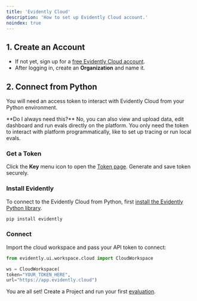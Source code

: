 ```yaml
---
title: 'Evidently Cloud'
description: 'How to set up Evidently Cloud account.'
noindex: true
---
```


## 1. Create an Account

* If not yet, sign up for a [free Evidently Cloud account](https://app.evidently.cloud/signup).
* After logging in, create an **Organization** and name it.

## 2. Connect from Python

You will need an access token to interact with Evidently Cloud from your Python environment.

<Note>
  **Do I always need this?** No, you can also view and upload data, edit dashboard and run evals directly on the platform. You only need the token to interact with platform programmatically, like to set up tracing or run local evals.
</Note>

### Get a Token

Click the **Key** menu icon to open the [Token page](https://app.evidently.cloud/token). Generate and save token securely.

### Install Evidently

To connect to the Evidently Cloud from Python, first [install the Evidently Python library](/docs/setup/installation).

```python
pip install evidently
```

### Connect

Import the cloud workspace and pass your API token to connect:

```python
from evidently.ui.workspace.cloud import CloudWorkspace

ws = CloudWorkspace(
token="YOUR_TOKEN_HERE",
url="https://app.evidently.cloud")
```

You are all set! Create a Project and run your first [evaluation](/quickstart_llm).